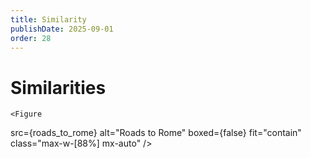 ```yaml
---
title: Similarity
publishDate: 2025-09-01
order: 28
---
```




# Similarities

<TwoCol ratio="1:1" gapClass="gap-8" class="my-8 ">
  <div slot="left">
    <Figure
  src={tree_roots}
  alt="Tree Roots"
  boxed={false}
  fit="contain"
  class="max-w-[100%] mx-auto"
    />
  </div>
  <div slot="right">
   
    <Figure
  src={roads_to_rome}
  alt="Roads to Rome"
  boxed={false}
  fit="contain"
  class="max-w-[88%] mx-auto"
/>

  </div>
</TwoCol>




